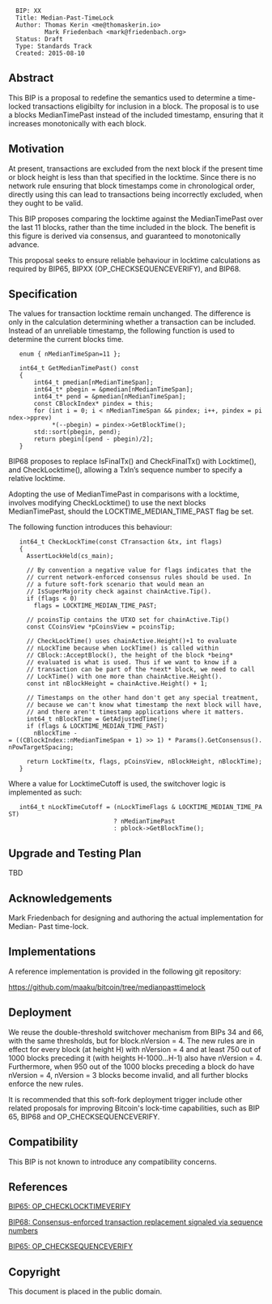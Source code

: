 <pre>
  BIP: XX
  Title: Median-Past-TimeLock
  Author: Thomas Kerin <me@thomaskerin.io>
          Mark Friedenbach <mark@friedenbach.org>	
  Status: Draft
  Type: Standards Track
  Created: 2015-08-10
</pre>

==Abstract==

This BIP is a proposal to redefine the semantics used to determine a time-locked 
transactions eligibilty for inclusion in a block. The proposal is to use a 
blocks MedianTimePast instead of the included timestamp, ensuring that it 
increases monotonically with each block. 

==Motivation==

At present, transactions are excluded from the next block if the present time 
or block height is less than that specified in the locktime. Since there is no 
network rule ensuring that block timestamps come in chronological order, 
directly using this can lead to transactions being incorrectly excluded, when 
they ought to be valid. 

This BIP proposes comparing the locktime against the MedianTimePast over the 
last 11 blocks, rather than the time included in the block. The benefit is 
this figure is derived via consensus, and guaranteed to monotonically advance. 

This proposal seeks to ensure reliable behaviour in locktime calculations as 
required by BIP65, BIPXX (OP_CHECKSEQUENCEVERIFY), and BIP68.

==Specification==

The values for transaction locktime remain unchanged. The difference is only in 
the calculation determining whether a transaction can be included. Instead of 
an unreliable timestamp, the following function is used to determine the current 
blocks time. 

      
    enum { nMedianTimeSpan=11 }; 
      
    int64_t GetMedianTimePast() const 
    {
        int64_t pmedian[nMedianTimeSpan]; 
        int64_t* pbegin = &pmedian[nMedianTimeSpan]; 
        int64_t* pend = &pmedian[nMedianTimeSpan]; 
        const CBlockIndex* pindex = this; 
        for (int i = 0; i < nMedianTimeSpan && pindex; i++, pindex = pindex->pprev) 
             *(--pbegin) = pindex->GetBlockTime(); 
        std::sort(pbegin, pend); 
        return pbegin[(pend - pbegin)/2]; 
    }

BIP68 proposes to replace IsFinalTx() and CheckFinalTx() with Locktime(), and CheckLocktime(),
allowing a TxIn’s sequence number to specify a relative locktime. 

Adopting the use of MedianTimePast in comparisons with a locktime, involves modifying 
CheckLocktime() to use the next blocks MedianTimePast, should the LOCKTIME_MEDIAN_TIME_PAST 
flag be set.

The following function introduces this behaviour:

      
    int64_t CheckLockTime(const CTransaction &tx, int flags)
    {
      AssertLockHeld(cs_main);
      
      // By convention a negative value for flags indicates that the
      // current network-enforced consensus rules should be used. In
      // a future soft-fork scenario that would mean an
      // IsSuperMajority check against chainActive.Tip().
      if (flags < 0)
        flags = LOCKTIME_MEDIAN_TIME_PAST;
      
      // pcoinsTip contains the UTXO set for chainActive.Tip()
      const CCoinsView *pCoinsView = pcoinsTip;
      
      // CheckLockTime() uses chainActive.Height()+1 to evaluate
      // nLockTime because when LockTime() is called within
      // CBlock::AcceptBlock(), the height of the block *being*
      // evaluated is what is used. Thus if we want to know if a
      // transaction can be part of the *next* block, we need to call
      // LockTime() with one more than chainActive.Height().
      const int nBlockHeight = chainActive.Height() + 1;
      
      // Timestamps on the other hand don't get any special treatment,
      // because we can't know what timestamp the next block will have,
      // and there aren't timestamp applications where it matters.
      int64_t nBlockTime = GetAdjustedTime();
      if (flags & LOCKTIME_MEDIAN_TIME_PAST)
        nBlockTime -= ((CBlockIndex::nMedianTimeSpan + 1) >> 1) * Params().GetConsensus().nPowTargetSpacing;
      
      return LockTime(tx, flags, pCoinsView, nBlockHeight, nBlockTime);
    }

Where a value for LocktimeCutoff is used, the switchover logic is implemented as such: 
     
    int64_t nLockTimeCutoff = (nLockTimeFlags & LOCKTIME_MEDIAN_TIME_PAST)
                              ? nMedianTimePast
                              : pblock->GetBlockTime();

==Upgrade and Testing Plan==

TBD


==Acknowledgements==

Mark Friedenbach for designing and authoring the actual implementation for Median-
Past time-lock.

==Implementations==

A reference implementation is provided in the following git repository:

https://github.com/maaku/bitcoin/tree/medianpasttimelock


==Deployment==

We reuse the double-threshold switchover mechanism from BIPs 34 and 66, with the 
same thresholds, but for block.nVersion = 4. The new rules are in effect for 
every block (at height H) with nVersion = 4 and at least 750 out of 1000 blocks 
preceding it (with heights H-1000...H-1) also have nVersion = 4. Furthermore, 
when 950 out of the 1000 blocks preceding a block do have nVersion = 4, 
nVersion = 3 blocks become invalid, and all further blocks enforce the new rules.

It is recommended that this soft-fork deployment trigger include other related 
proposals for improving Bitcoin's lock-time capabilities, such as BIP 65, BIP68
and OP_CHECKSEQUENCEVERIFY.


==Compatibility==

This BIP is not known to introduce any compatibility concerns.

==References==
[https://github.com/bitcoin/bips/blob/master/bip-00.mediawiki BIP65: OP_CHECKLOCKTIMEVERIFY]

[https://github.com/bitcoin/bips/blob/master/bip-00.mediawiki BIP68: Consensus-enforced transaction replacement signaled via sequence numbers]

[https://github.com/bitcoin/bips/blob/master/bip-00.mediawiki BIP65: OP_CHECKSEQUENCEVERIFY]

==Copyright==

This document is placed in the public domain.

